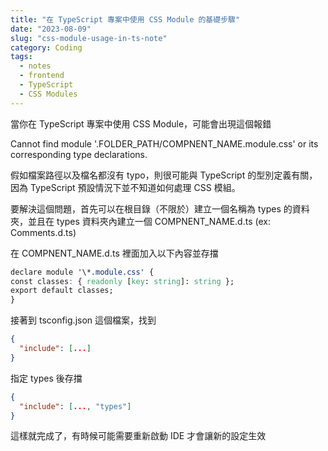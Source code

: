 ```yaml
---
title: "在 TypeScript 專案中使用 CSS Module 的基礎步驟"
date: "2023-08-09"
slug: "css-module-usage-in-ts-note"
category: Coding
tags:
  - notes
  - frontend
  - TypeScript
  - CSS Modules
---
```


當你在 TypeScript 專案中使用 CSS Module，可能會出現這個報錯

Cannot find module '.FOLDER_PATH/COMPNENT_NAME.module.css' or its corresponding type declarations.

假如檔案路徑以及檔名都沒有 typo，則很可能與 TypeScript 的型別定義有關，因為 TypeScript 預設情況下並不知道如何處理 CSS 模組。

要解決這個問題，首先可以在根目錄（不限於）建立一個名稱為 types 的資料夾，並且在 types 資料夾內建立一個 COMPNENT_NAME.d.ts (ex: Comments.d.ts)

在 COMPNENT_NAME.d.ts 裡面加入以下內容並存擋

```css
declare module '\*.module.css' {
const classes: { readonly [key: string]: string };
export default classes;
}
```

接著到 tsconfig.json 這個檔案，找到

```json
{
  "include": [...]
}
```

指定 types 後存擋

```json
{
  "include": [..., "types"]
}
```

這樣就完成了，有時候可能需要重新啟動 IDE 才會讓新的設定生效
